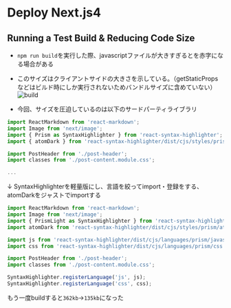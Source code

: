 # Deploy Next.js4


## Running a Test Build & Reducing Code Size
- `npm run build`を実行した際、javascriptファイルが大きすぎるとを赤字になる場合がある
- このサイズはクライアントサイドの大きさを示している。（getStaticPropsなどはビルド時にしか実行されないためバンドルサイズに含めていない）
![build](../../img/2023-11/deploy.png)

- 今回、サイズを圧迫しているのは以下のサードパーティライブラリ
```js filename="components/posts/post-detail/post-content.js"
import ReactMarkdown from 'react-markdown';
import Image from 'next/image';
import { Prism as SyntaxHighlighter } from 'react-syntax-highlighter';
import { atomDark } from 'react-syntax-highlighter/dist/cjs/styles/prism';

import PostHeader from './post-header';
import classes from './post-content.module.css';

...
```
↓ SyntaxHighlighterを軽量版にし、言語を絞ってimport・登録をする、atomDarkをジャストでimportする
```js {3-4, 6-7, 12-13} filename="components/posts/post-detail/post-content.js"
import ReactMarkdown from 'react-markdown';
import Image from 'next/image';
import { PrismLight as SyntaxHighlighter } from 'react-syntax-highlighter';
import atomDark from 'react-syntax-highlighter/dist/cjs/styles/prism/atom-dark';

import js from 'react-syntax-highlighter/dist/cjs/languages/prism/javascript'
import css from 'react-syntax-highlighter/dist/cjs/languages/prism/css'

import PostHeader from './post-header';
import classes from './post-content.module.css';

SyntaxHighlighter.registerLanguage('js', js);
SyntaxHighlighter.registerLanguage('css', css);
```
もう一度buildすると`362kb`→`135kb`になった